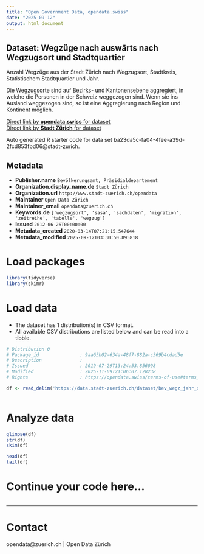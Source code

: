 ```yaml
---
title: "Open Government Data, opendata.swiss"
date: "2025-09-12"
output: html_document
---
```


## Dataset: Wegzüge nach auswärts nach Wegzugsort und Stadtquartier


Anzahl Wegzüge aus der Stadt Zürich nach Wegzugsort, Stadtkreis, Statistischem Stadtquartier und Jahr. 

Die Wegzugsorte sind auf Bezirks- und Kantonensebene aggregiert, in welche die Personen in der Schweiz weggezogen sind. Wenn sie ins Ausland weggezogen sind, so ist eine Aggregierung nach Region und Kontinent möglich.


[Direct link by **opendata.swiss** for dataset](https://opendata.swiss/de/dataset/wegzuge-nach-wegzugsort-und-stadtquartier-seit-19932)<br>
[Direct link by **Stadt Zürich** for dataset](https://data.stadt-zuerich.ch/dataset/bev_wegz_jahr_quartier_od3521)

Auto generated R starter code for data set ba23da5c-fa04-4fee-a39d-2fcd853fbd06@stadt-zurich.

## Metadata

- **Publisher.name** `Bevölkerungsamt, Präsidialdepartement`
- **Organization.display_name.de** `Stadt Zürich`
- **Organization.url** `http://www.stadt-zuerich.ch/opendata`
- **Maintainer** `Open Data Zürich`
- **Maintainer_email** `opendata@zuerich.ch`
- **Keywords.de** `['wegzugsort', 'sasa', 'sachdaten', 'migration', 'zeitreihe', 'tabelle', 'wegzug']`
- **Issued** `2012-06-26T00:00:00`
- **Metadata_created** `2020-03-14T07:21:15.547644`
- **Metadata_modified** `2025-09-12T03:30:50.895818`


# Load packages

```r

library(tidyverse)
library(skimr)

```

# Load data

-   The dataset has 1 distribution(s) in CSV format.
-   All available CSV distributions are listed below and can be read into a tibble.

```r

# Distribution 0
# Package_id               : 9aa65b02-634a-48f7-882a-c369b4cdad5e
# Description              : 
# Issued                   : 2019-07-29T13:24:53.856098
# Modified                 : 2025-11-09T21:06:07.128238
# Rights                   : https://opendata.swiss/terms-of-use#terms_open

df <- read_delim('https://data.stadt-zuerich.ch/dataset/bev_wegz_jahr_quartier_od3521/download/BEV352OD3521.csv')



```

# Analyze data

```r

glimpse(df)
str(df)
skim(df)

head(df)
tail(df)

```

# Continue your code here...

```r

```

------------------------------------------------------------------------

# Contact

opendata@zuerich.ch | Open Data Zürich
